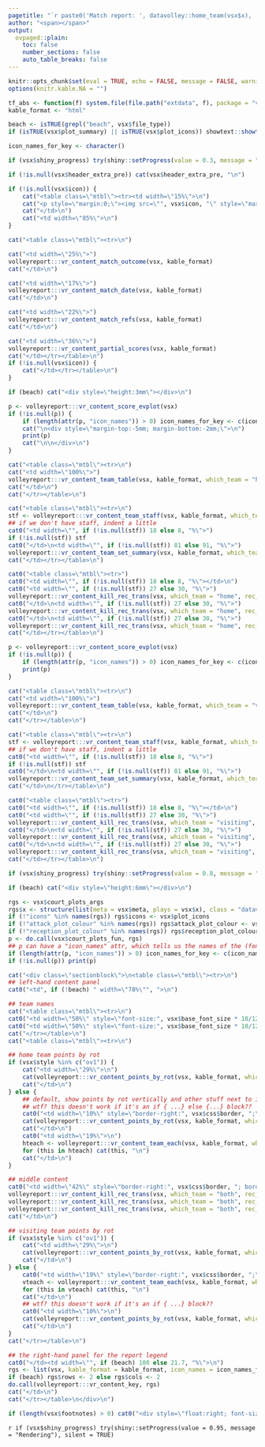 ```yaml
---
pagetitle: "`r paste0('Match report: ', datavolley::home_team(vsx$x), ' vs ', datavolley::visiting_team(vsx$x))`"
author: "<span></span>"
output:
  ovpaged::plain:
    toc: false
    number_sections: false
    auto_table_breaks: false
---
```


```r
knitr::opts_chunk$set(eval = TRUE, echo = FALSE, message = FALSE, warning = FALSE, tidy = FALSE, cache = FALSE, include = TRUE, dpi = 175, fig.width = 12, fig.height = 8, fig.align = "center", results = "markup")
options(knitr.kable.NA = "")

tf_abs <- function(f) system.file(file.path("extdata", f), package = "volleyreport")
kable_format <- "html"

beach <- isTRUE(grepl("beach", vsx$file_type))
if (isTRUE(vsx$plot_summary) || isTRUE(vsx$plot_icons)) showtext::showtext_opts(dpi = 175 * 2.2) ## not sure why this multiplier is needed

icon_names_for_key <- character()

```

<style>
:root {
--pagedjs-margin-top: 2mm !important;
--pagedjs-margin-bottom: 2mm !important;
}
.wcol { padding-left: 2px; padding-right: 2px; }
.widetable { width: 100%; }
thead > tr { border: `r vsx$css$border` }
.mtbl { width: 100%; }
.mtbl > tbody > tr { background: #fff; }
.mtbl td, .mtbl th { vertical-align: top; padding: 2px; }
</style>


```r
if (vsx$shiny_progress) try(shiny::setProgress(value = 0.3, message = "Generating header"), silent = TRUE)
```

```r

if (!is.null(vsx$header_extra_pre)) cat(vsx$header_extra_pre, "\n")

if (!is.null(vsx$icon)) {
    cat("<table class=\"mtbl\"><tr><td width=\"15%\">\n")
    cat("<p style=\"margin:0;\"><img src=\"", vsx$icon, "\" style=\"max-width: 90%; max-height: 23mm;\" /></p>\n", sep = "")
    cat("</td>\n")
    cat("<td width=\"85%\">\n")
}

cat("<table class=\"mtbl\"><tr>\n")

cat("<td width=\"25%\">")
volleyreport:::vr_content_match_outcome(vsx, kable_format)
cat("</td>\n")

cat("<td width=\"17%\">")
volleyreport:::vr_content_match_date(vsx, kable_format)
cat("</td>\n")

cat("<td width=\"22%\">")
volleyreport:::vr_content_match_refs(vsx, kable_format)
cat("</td>\n")

cat("<td width=\"36%\">")
volleyreport:::vr_content_partial_scores(vsx, kable_format)
cat("</td></tr></table>\n")
if (!is.null(vsx$icon)) {
    cat("</td></tr></table>\n")
}
```

```r
if (beach) cat("<div style=\"height:3mm\"></div>\n")

```

```r
p <- volleyreport:::vr_content_score_evplot(vsx)
if (!is.null(p)) {
    if (length(attr(p, "icon_names")) > 0) icon_names_for_key <- c(icon_names_for_key, attr(p, "icon_names"))
    cat("\n<div style=\"margin-top:-5mm; margin-bottom:-2mm;\">\n")
    print(p)
    cat("\n\n</div>\n")
}

```

```r
cat("<table class=\"mtbl\"><tr>\n")
cat("<td width=\"100%\">")
volleyreport:::vr_content_team_table(vsx, kable_format, which_team = "home")
cat("</td>\n")
cat("</tr></table>\n")

```

```r
cat("<table class=\"mtbl\"><tr>\n")
stf <- volleyreport:::vr_content_team_staff(vsx, kable_format, which_team = "home")
## if we don't have staff, indent a little
cat0("<td width=\"", if (!is.null(stf)) 18 else 8, "%\">")
if (!is.null(stf)) stf
cat0("</td>\n<td width=\"", if (!is.null(stf)) 81 else 91, "%\">")
volleyreport:::vr_content_team_set_summary(vsx, kable_format, which_team = "home")
cat("</td></tr></table>\n")

```

```r
cat0("<table class=\"mtbl\"><tr>")
cat0("<td width=\"", if (!is.null(stf)) 18 else 8, "%\"></td>\n")
cat0("<td width=\"", if (!is.null(stf)) 27 else 30, "%\">")
volleyreport:::vr_content_kill_rec_trans(vsx, which_team = "home", rec_trans = "rec", kable_format = kable_format, eval_codes = c("#", "+", "#+"), hdr = "1st attack after pos. reception (R+#)")
cat0("</td>\n<td width=\"", if (!is.null(stf)) 27 else 30, "%\">")
volleyreport:::vr_content_kill_rec_trans(vsx, which_team = "home", rec_trans = "rec", kable_format = kable_format, eval_codes = c("-", "!", "-/"), hdr = "1st attack after neg. reception (R-!)")
cat0("</td>\n<td width=\"", if (!is.null(stf)) 27 else 30, "%\">")
volleyreport:::vr_content_kill_rec_trans(vsx, which_team = "home", rec_trans = "trans", kable_format = kable_format, hdr = "Attack on dig")
cat("</td></tr></table>\n")

```

```r
p <- volleyreport:::vr_content_score_evplot(vsx)
if (!is.null(p)) {
    if (length(attr(p, "icon_names")) > 0) icon_names_for_key <- c(icon_names_for_key, attr(p, "icon_names"))
    print(p)
}

```

```r
cat("<table class=\"mtbl\"><tr>\n")
cat("<td width=\"100%\">")
volleyreport:::vr_content_team_table(vsx, kable_format, which_team = "visiting")
cat("</td>\n")
cat("</tr></table>\n")

```

```r
cat("<table class=\"mtbl\"><tr>\n")
stf <- volleyreport:::vr_content_team_staff(vsx, kable_format, which_team = "visiting")
## if we don't have staff, indent a little
cat0("<td width=\"", if (!is.null(stf)) 18 else 8, "%\">")
if (!is.null(stf)) stf
cat0("</td>\n<td width=\"", if (!is.null(stf)) 81 else 91, "%\">")
volleyreport:::vr_content_team_set_summary(vsx, kable_format, which_team = "visiting")
cat("</td>\n</tr></table>\n")

```

```r
cat0("<table class=\"mtbl\"><tr>")
cat0("<td width=\"", if (!is.null(stf)) 18 else 8, "%\"></td>\n")
cat0("<td width=\"", if (!is.null(stf)) 27 else 30, "%\">")
volleyreport:::vr_content_kill_rec_trans(vsx, which_team = "visiting", rec_trans = "rec", kable_format = kable_format, eval_codes = c("#", "+", "#+"), hdr = "1st attack after pos. reception (R+#)")
cat0("</td>\n<td width=\"", if (!is.null(stf)) 27 else 30, "%\">")
volleyreport:::vr_content_kill_rec_trans(vsx, which_team = "visiting", rec_trans = "rec", kable_format = kable_format, eval_codes = c("-", "!", "-/"), hdr = "1st attack after neg. reception (R-!)")
cat0("</td>\n<td width=\"", if (!is.null(stf)) 27 else 30, "%\">")
volleyreport:::vr_content_kill_rec_trans(vsx, which_team = "visiting", rec_trans = "trans", kable_format = kable_format, hdr = "Attack on dig")
cat("</td></tr></table>\n")

```

```r
if (vsx$shiny_progress) try(shiny::setProgress(value = 0.8, message = "Generating footer"), silent = TRUE)
```

```r
if (beach) cat("<div style=\"height:6mm\"></div>\n")

```

```r
rgs <- vsx$court_plots_args
rgs$x <- structure(list(meta = vsx$meta, plays = vsx$x), class = "datavolley")
if (!"icons" %in% names(rgs)) rgs$icons <- vsx$plot_icons
if (!"attack_plot_colour" %in% names(rgs)) rgs$attack_plot_colour <- vsx$css$header_background
if (!"reception_plot_colour" %in% names(rgs)) rgs$reception_plot_colour <- vsx$css$header_background
p <- do.call(vsx$court_plots_fun, rgs)
## p can have a "icon_names" attr, which tells us the names of the (fontawesome) icons that were used in the plots
if (length(attr(p, "icon_names")) > 0) icon_names_for_key <- c(icon_names_for_key, attr(p, "icon_names"))
if (!is.null(p)) print(p)

```

```r
cat("<div class=\"sectionblock\">\n<table class=\"mtbl\"><tr>\n")
## left-hand content panel
cat0("<td", if (!beach) " width=\"78%\"", ">\n")
```

```r
## team names
cat("<table class=\"mtbl\"><tr>\n")
cat0("<td width=\"50%\" style=\"font-size:", vsx$base_font_size * 10/12, "px; font-weight:bold; text-align:center; border-left:", vsx$css$border, "; border-top:", vsx$css$border, ";\">", vsx$meta$teams$team[1], "</td>\n")
cat0("<td width=\"50%\" style=\"font-size:", vsx$base_font_size * 10/12, "px; font-weight:bold; text-align:center; border-left:", vsx$css$border, "; border-top:", vsx$css$border, "; border-right:", vsx$css$border, ";\">", vsx$meta$teams$team[2], "</td>\n")
cat("</tr></table>\n")
cat("<table class=\"mtbl\"><tr>\n")
```

```r
## home team points by rot
if (vsx$style %in% c("ov1")) {
    cat("<td width=\"29%\">\n")
    cat(volleyreport:::vr_content_points_by_rot(vsx, kable_format, which_team = "home"))
    cat("</td>\n")
} else {
    ## default, show points by rot vertically and other stuff next to it
    ## wtf? this doesn't work if it's an if { ...} else {...} block??
    cat0("<td width=\"10%\" style=\"border-right:", vsx$css$border, ";\">\n")
    cat(volleyreport:::vr_content_points_by_rot(vsx, kable_format, which_team = "home"))
    cat("</td>\n")
    cat0("<td width=\"19%\">\n")
    hteach <- volleyreport:::vr_content_team_each(vsx, kable_format, which_team = "home")
    for (this in hteach) cat(this, "\n")
    cat("</td>\n")
}
```

```r
## middle content
cat0("<td width=\"42%\" style=\"border-right:", vsx$css$border, "; border-left:", vsx$css$border, ";\">\n")
volleyreport:::vr_content_kill_rec_trans(vsx, which_team = "both", rec_trans = "rec", kable_format = kable_format, eval_codes = c("#", "+", "#+"), hdr = "1st attack after pos. reception (R+#)")
volleyreport:::vr_content_kill_rec_trans(vsx, which_team = "both", rec_trans = "rec", kable_format = kable_format, eval_codes = c("-", "!", "-/"), hdr = "1st attack after neg. reception (R-!)")
volleyreport:::vr_content_kill_rec_trans(vsx, which_team = "both", rec_trans = "trans", kable_format = kable_format, hdr = "Attack on dig")
cat("</td>\n")
```

```r
## visiting team points by rot
if (vsx$style %in% c("ov1")) {
    cat("<td width=\"29%\">\n")
    cat(volleyreport:::vr_content_points_by_rot(vsx, kable_format, which_team = "visiting"))
    cat("</td>\n")
} else {
    cat0("<td width=\"19%\" style=\"border-right:", vsx$css$border, ";\">\n")
    vteach <- volleyreport:::vr_content_team_each(vsx, kable_format, which_team = "visiting")
    for (this in vteach) cat(this, "\n")
    cat("</td>\n")
    ## wtf? this doesn't work if it's an if { ...} block??
    cat0("<td width=\"10%\">\n")
    cat(volleyreport:::vr_content_points_by_rot(vsx, kable_format, which_team = "visiting"))
    cat("</td>\n")
}
cat("</tr></table>\n")
```

```r
## the right-hand panel for the report legend
cat0("</td><td width=\"", if (beach) 100 else 21.7, "%\">\n")
rgs <- list(vsx, kable_format = kable_format, icon_names = icon_names_for_key)
if (beach) rgs$rows <- 2 else rgs$cols <- 2
do.call(volleyreport:::vr_content_key, rgs)
cat("</td>\n")
cat("</tr></table>\n</div>\n")
```

```r
if (length(vsx$footnotes) > 0) cat0("<div style=\"float:right; font-size:", vsx$base_font_size * 8/12, "px;\">", paste(footnotes, collapse = " "), "</p>")
```

`r if (vsx$shiny_progress) try(shiny::setProgress(value = 0.95, message = "Rendering"), silent = TRUE)`

